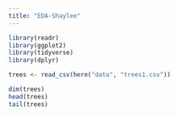 ```yaml
---
title: "EDA-Shaylee"
---
```


```r
library(readr)
library(ggplot2)
library(tidyverse)
library(dplyr)
```


```r
trees <- read_csv(here("data", "trees1.csv"))

dim(trees)
head(trees)
tail(trees)

```


